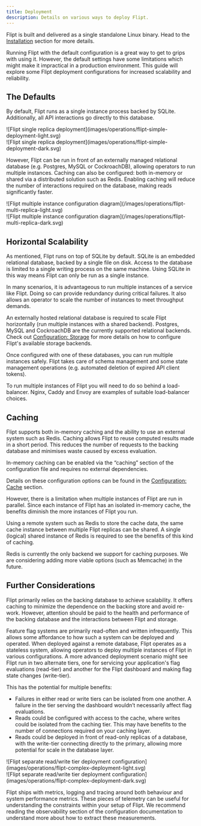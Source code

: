 ```yaml
---
title: Deployment
description: Details on various ways to deploy Flipt.
---
```


Flipt is built and delivered as a single standalone Linux binary.
Head to the [Installation](/installation) section for more details.

Running Flipt with the default configuration is a great way to get to grips with using it.
However, the default settings have some limitations which might make it impractical in a production environment.
This guide will explore some Flipt deployment configurations for increased scalability and reliability.

## The Defaults

By default, Flipt runs as a single instance process backed by SQLite. Additionally, all API interactions go directly to this database.

<Frame>
<div className="block dark:hidden">
  ![Flipt single replica deployment](images/operations/flipt-simple-deployment-light.svg)
</div>

<div className="hidden dark:block">
  ![Flipt single replica deployment](images/operations/flipt-simple-deployment-dark.svg)
</div>
</Frame>

However, Flipt can be run in front of an externally managed relational database (e.g. Postgres, MySQL or CockroachDB), allowing operators to run multiple instances. Caching can also be configured: both in-memory or shared via a distributed solution such as Redis. Enabling caching will reduce the number of interactions required on the database, making reads significantly faster.

<Frame>
<div className="block dark:hidden">
  ![Flipt multiple instance configuration diagram](/images/operations/flipt-multi-replica-light.svg)
</div>

<div className="hidden dark:block">
  ![Flipt multiple instance configuration diagram](/images/operations/flipt-multi-replica-dark.svg)
</div>
</Frame>

## Horizontal Scalability

As mentioned, Flipt runs on top of SQLite by default. SQLite is an embedded relational database, backed by a single file on disk. Access to the database is limited to a single writing process on the same machine.
Using SQLite in this way means Flipt can only be run as a single instance.

In many scenarios, it is advantageous to run multiple instances of a service like Flipt. Doing so can provide redundancy during critical failures. It also allows an operator to scale the number of instances to meet throughput demands.

An externally hosted relational database is required to scale Flipt horizontally (run multiple instances with a shared backend). Postgres, MySQL and CockroachDB are the currently supported relational backends. Check out [Configuration: Storage](/configuration/storage) for more details on how to configure Flipt's available storage backends.

Once configured with one of these databases, you can run multiple instances safely. Flipt takes care of schema management and some state management operations (e.g. automated deletion of expired API client tokens).

<Note>
To run multiple instances of Flipt you will need to do so behind a load-balancer. Nginx, Caddy and Envoy are examples of suitable load-balancer choices.
</Note>

## Caching

Flipt supports both in-memory caching and the ability to use an external system such as Redis.
Caching allows Flipt to reuse computed results made in a short period. This reduces the number of requests to the backing database and minimises waste caused by excess evaluation.

In-memory caching can be enabled via the “caching” section of the configuration file and requires no external dependencies.

<Info>Details on these configuration options can be found in the [Configuration: Cache](/configuration/overview#cache) section.</Info>

However, there is a limitation when multiple instances of Flipt are run in parallel.
Since each instance of Flipt has an isolated in-memory cache, the benefits diminish the more instances of Flipt you run.

Using a remote system such as Redis to store the cache data, the same cache instance between multiple Flipt replicas can be shared. A single (logical) shared instance of Redis is required to see the benefits of this kind of caching.

Redis is currently the only backend we support for caching purposes. We are considering adding more viable options (such as Memcache) in the future.

## Further Considerations

Flipt primarily relies on the backing database to achieve scalability. It offers caching to minimize the dependence on the backing store and avoid re-work. However, attention should be paid to the health and performance of the backing database and the interactions between Flipt and storage.

Feature flag systems are primarily read-often and written infrequently. This allows some affordance to how such a system can be deployed and operated. When deployed against a remote database, Flipt operates as a stateless system, allowing operators to deploy multiple instances of Flipt in various configurations. A more advanced deployment scenario might see Flipt run in two alternate tiers, one for servicing your application's flag evaluations (read-tier) and another for the Flipt dashboard and making flag state changes (write-tier).

This has the potential for multiple benefits:

- Failures in either read or write tiers can be isolated from one another. A failure in the tier serving the dashboard wouldn’t necessarily affect flag evaluations.
- Reads could be configured with access to the cache, where writes could be isolated from the caching tier.  This may have benefits to the number of connections required on your caching layer.
- Reads could be deployed in front of read-only replicas of a database, with the write-tier connecting directly to the primary, allowing more potential for scale in the database layer.

<Frame>
<div className="block dark:hidden">
  ![Flipt separate read/write tier deployment configuration](images/operations/flipt-complex-deployment-light.svg)
</div>

<div className="hidden dark:block">
  ![Flipt separate read/write tier deployment configuration](images/operations/flipt-complex-deployment-dark.svg)
</div>
</Frame>

Flipt ships with metrics, logging and tracing around both behaviour and system performance metrics. These pieces of telemetry can be useful for understanding the constraints within your setup of Flipt. We recommend reading the observability section of the configuration documentation to understand more about how to extract these measurements.
